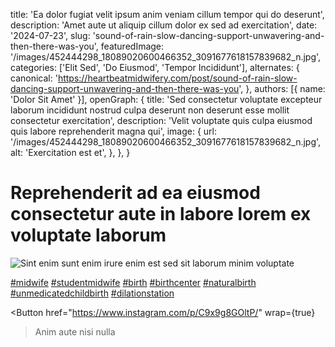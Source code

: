   title: 'Ea dolor fugiat velit ipsum anim veniam cillum tempor qui do deserunt',
  description: 'Amet aute ut aliquip cillum dolor ex sed ad exercitation',
  date: '2024-07-23',
  slug: 'sound-of-rain-slow-dancing-support-unwavering-and-then-there-was-you',
  featuredImage: '/images/452444298_18089020600466352_3091677618157839682_n.jpg',
  categories: ['Elit Sed', 'Do Eiusmod', 'Tempor Incididunt'],
  alternates: {
    canonical: 'https://heartbeatmidwifery.com/post/sound-of-rain-slow-dancing-support-unwavering-and-then-there-was-you',
  },
  authors: [{ name: 'Dolor Sit Amet' }],
  openGraph: {
    title: 'Sed consectetur voluptate excepteur laborum incididunt nostrud culpa deserunt non deserunt esse mollit consectetur exercitation',
    description: 'Velit voluptate quis culpa eiusmod quis labore reprehenderit magna qui',
    image: {
      url: '/images/452444298_18089020600466352_3091677618157839682_n.jpg',
      alt: 'Exercitation est et',
    },
  },
}


# Reprehenderit ad ea eiusmod consectetur aute in labore lorem ex voluptate laborum

<Image
  src="/images/452444298_18089020600466352_3091677618157839682_n.jpg"
  size="large"
  wrap={true}
  alt="Sint enim sunt enim irure enim est sed sit laborum minim voluptate"
/>

[#midwife](https://www.instagram.com/explore/tags/midwife/) [#studentmidwife](https://www.instagram.com/explore/tags/studentmidwife/) [#birth](https://www.instagram.com/explore/tags/birth/) [#birthcenter](https://www.instagram.com/explore/tags/birthcenter/) [#naturalbirth](https://www.instagram.com/explore/tags/naturalbirth/) [#unmedicatedchildbirth](https://www.instagram.com/explore/tags/unmedicatedchildbirth/) [#dilationstation](https://www.instagram.com/explore/tags/dilationstation/)

<Button
  href="https://www.instagram.com/p/C9x9g8GOltP/"
  wrap={true}
>Anim aute nisi nulla</Button>
